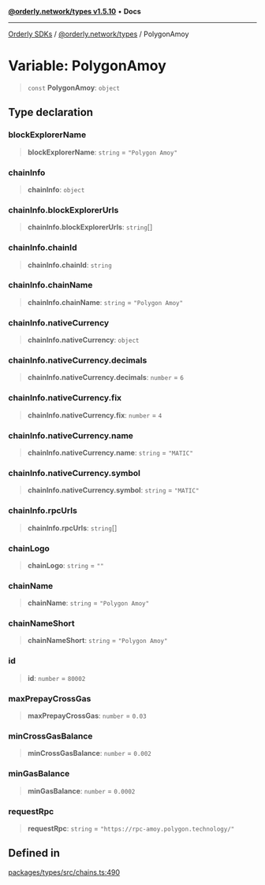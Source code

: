 [**@orderly.network/types v1.5.10**](/sdks/tech-doc/@orderly.network/types/README) • **Docs**

***

[Orderly SDKs](/sdks/tech-doc/packages) / [@orderly.network/types](/sdks/tech-doc/@orderly.network/types/README) / PolygonAmoy

# Variable: PolygonAmoy

> `const` **PolygonAmoy**: `object`

## Type declaration

### blockExplorerName

> **blockExplorerName**: `string` = `"Polygon Amoy"`

### chainInfo

> **chainInfo**: `object`

### chainInfo.blockExplorerUrls

> **chainInfo.blockExplorerUrls**: `string`[]

### chainInfo.chainId

> **chainInfo.chainId**: `string`

### chainInfo.chainName

> **chainInfo.chainName**: `string` = `"Polygon Amoy"`

### chainInfo.nativeCurrency

> **chainInfo.nativeCurrency**: `object`

### chainInfo.nativeCurrency.decimals

> **chainInfo.nativeCurrency.decimals**: `number` = `6`

### chainInfo.nativeCurrency.fix

> **chainInfo.nativeCurrency.fix**: `number` = `4`

### chainInfo.nativeCurrency.name

> **chainInfo.nativeCurrency.name**: `string` = `"MATIC"`

### chainInfo.nativeCurrency.symbol

> **chainInfo.nativeCurrency.symbol**: `string` = `"MATIC"`

### chainInfo.rpcUrls

> **chainInfo.rpcUrls**: `string`[]

### chainLogo

> **chainLogo**: `string` = `""`

### chainName

> **chainName**: `string` = `"Polygon Amoy"`

### chainNameShort

> **chainNameShort**: `string` = `"Polygon Amoy"`

### id

> **id**: `number` = `80002`

### maxPrepayCrossGas

> **maxPrepayCrossGas**: `number` = `0.03`

### minCrossGasBalance

> **minCrossGasBalance**: `number` = `0.002`

### minGasBalance

> **minGasBalance**: `number` = `0.0002`

### requestRpc

> **requestRpc**: `string` = `"https://rpc-amoy.polygon.technology/"`

## Defined in

[packages/types/src/chains.ts:490](https://github.com/OrderlyNetwork/js-sdk/blob/554ae704783e3b83c40bb234a899e8f02987d9b6/packages/types/src/chains.ts#L490)
